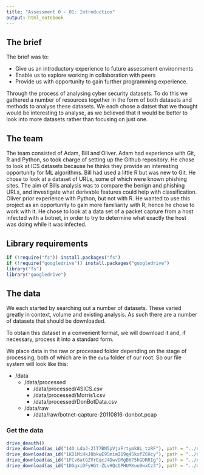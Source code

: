 ```yaml
---
title: "Assessment 0 - 01: Introduction"
output: html_notebook
---
```


## The brief

The brief was to:

* Give us an introductory experience to future assessment environments
* Enable us to explore working in collaboration with peers
* Provide us with opportunity to gain further programming experience.

Through the process of analysing cyber security datasets. To do this we gathered a number of resources together in the form of both datasets and methods to analyse these datasets. We each chose a datset that we thought would be interesting to analyse, as we believed that it would be better to look into more datasets rather than focusing on just one. 

## The team
The team consisted of Adam, Bill and Oliver. Adam had experience with Git, R and Python, so took charge of setting up the Github repository. He chose to look at ICS datasets because he thinks they provide an interesting opportunity for ML algorithms. Bill had used a little R but was new to Git. He chose to look at a dataset of URLs, some of which were known phishing sites. The aim of Bills analysis was to compare the benign and phishing URLs, and investigate what derivable features could help with classification. Oliver prior experience with Python, but not with R. He wanted to use this project as an opportunity to gain more familiarity with R, hence he chose to work with it. He chose to look at a data set of a packet capture from a host infected with a botnet, in order to try to determine what exactly the host was doing while it was infected.

## Library requirements

```r
if (!require("fs")) install.packages("fs")
if (!require("googledrive")) install.packages("googledrive")
library("fs")
library("googledrive")
```


## The data

We each started by searching out a number of datasets. These varied greatly in context, volume and existing analysis. As such there are a number of datasets that should be downloaded. 

To obtain this dataset in a convenient format, we will download it and, if necessary, process it into a standard form.

We place data in the raw or processed folder depending on the stage of processing, both of which are in the `data` folder of our root. So our file system will look like this:

* /data
  * /data/processed
    * /data/processed/4SICS.csv
    * /data/processed/Morris1.csv
    * /data/processed/DonBotData.csv
  * /data/raw
    * /data/raw/botnet-capture-20110816-donbot.pcap


### Get the data
```r
drive_deauth()
drive_download(as_id("14O_LdaJ-2lT7BN5pVjaFrtymk8L_tzRF"), path = "../data/processed/4SICS.csv", overwrite = TRUE)
drive_download(as_id("1KD1MiHkJObkwE95mimI19q4SkxfZCHcy"), path = "../data/processed/Morris1.csv", overwrite = TRUE)
drive_download(as_id("1FCv6atGZVrEqcJ4DwvDMgB675hGDRRIg"), path = "../data/processed/DonBotData.csv", overwrite = TRUE)
drive_download(as_id("1DGgxiDFyHGt-ZLvHQcOPHUMXuu9wxCz3"), path = "../data/raw/botnet-capture-20110816-donbot.pcap", overwrite = TRUE)

``` 

